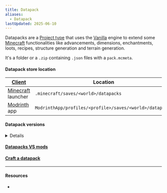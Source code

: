 ```yaml
---
title: Datapack
aliases:
  - Datapack
lastUpdated: 2025-06-10
---
```




Datapacks are a [Project type](/projecttype) that uses the [Vanilla](/vanilla) engine to extend some [Minecraft](/minecraft) functionalities like advancements, dimensions, enchantments, loots, recipes, structure generation and terrain generation.

It's a folder or a `.zip` containing `.json` files with a `pack.mcmeta`.

#### Datapack store location

| [Client](/client)                | Location                                                 |
| -------------------------------- | -------------------------------------------------------- |
| [Minecraft](/minecraft) launcher | `.minecraft/saves/<world>/datapacks`                     |
| [Modrinth](/modrinth) app        | `ModrinthApp/profiles/<profile>/saves/<world>/datapacks` |

#### Datapack versions

<details class="cursor-pointer">

<DatapackVersions />

</details>

#### [Datapacks VS mods](/datapackvsmod)

#### [Craft a datapack](/craftdatapack)

---

#### Resources

- <Wiki path="w/Data_pack" />
<Yb src="https://www.youtube.com/embed/EBsEDkFpPlI" />

